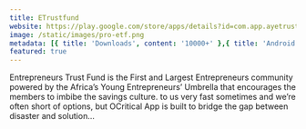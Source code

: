 ```yaml
---
title: ETrustfund
website: https://play.google.com/store/apps/details?id=com.app.ayetrust&hl=en&gl=US
image: /static/images/pro-etf.png
metadata: [{ title: 'Downloads', content: '10000+' },{ title: 'Android', content: 'Yes' },{ title: 'iOS', content: 'Yes' }]
featured: true
---
```


Entrepreneurs Trust Fund is the First and Largest Entrepreneurs community powered by the Africa’s Young Entrepreneurs’ Umbrella that encourages the members to imbibe the savings culture. to us very fast sometimes and we’re often short of options, but OCritical App is built to bridge the gap between disaster and solution…